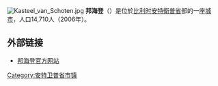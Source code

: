 {{Unreferenced|time=2018-08-13T06:29:32+00:00}}
[[File:Kasteel_van_Schoten.jpg|thumb]]
'''邦海登'''（{{lang-nl|Bonheiden}}）是位於[[比利时|比利时]][[安特衛普省|安特衛普省]]部的一座[[城市|城市]]，人口14,710人（2006年）。

==外部链接==
*[http://www.bonheiden.be/ 邦海登官方网站]

{{安特卫普省市区}}
{{Belgium-geo-stub}}

[[Category:安特卫普省市镇|Category:安特卫普省市镇]]
{{DEFAULTSORT:Bonheiden}}